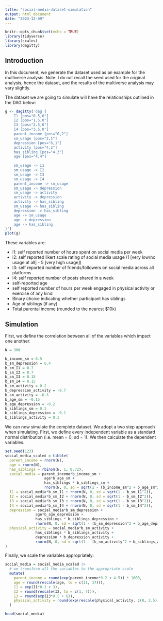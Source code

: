 ```yaml
---
title: "social-media-dataset-simulation"
output: html_document
date: "2023-12-09"
---
```


```r
knitr::opts_chunk$set(echo = TRUE)
library(tidyverse)
library(scales)
library(dagitty)
```


## Introduction

In this document, we generate the dataset used as an example for the multiverse analysis. 
Note: I do not recall the seed used for the original analysis, hence the dataset, and the results of the multiverse analysis may vary slightly.

The dataset we are going to simulate will have the relationships outlined in the DAG below:

```r
g <- dagitty('dag {
    I1 [pos="0.5,0"]
    I2 [pos="1.5,0"]
    I3 [pos="2.5,0"]
    I4 [pos="3.5,0"]
    parent_income [pos="0,2"]
    sm_usage [pos="2,1"]
    depression [pos="6,1"]
    activity [pos="4,2"]
    has_sibling [pos="4,3"]
    age [pos="4,4"]
    
    sm_usage -> I1
    sm_usage -> I2
    sm_usage -> I3
    sm_usage -> I4
    parent_income -> sm_usage
    sm_usage -> depression
    sm_usage -> activity
    activity -> depression
    activity -> has_sibling
    sm_usage -> has_sibling
    depression -> has_sibling
    age -> sm_usage
    age -> depression
    age -> has_sibling
}')
plot(g)
```

These variables are:

- I1: self reported number of hours spent on social media per week
- I2: self reported likert scale rating of social media usage (1 [very low/no usage at all] - 5 [very high usage])
- I3: self reported number of friends/followers on social media across all platforms
- I4: self reported number of posts shared in a week
- self-reported age
- self reported number of hours per week engaged in physical activity or exercise of any kind
- Binary choice indicating whether participant has siblings
- Age of siblings (if any)
- Total parental income (rounded to the nearest $10k)

## Simulation

First, we define the correlation between all of the variables which impact one another:

```r
N = 300

b_income_sm = 0.5
b_sm_depression = 0.4
b_sm_I1 = 0.7
b_sm_I2 = 0.7
b_sm_I3 = 0.15
b_sm_I4 = 0.15
b_sm_activity = 0.2
b_depression_activity = -0.7
b_sm_activity = -0.3
b_age_sm = -0.15
b_age_depression = -0.2
b_siblings_sm = 0.2
b_siblings_depression = -0.1
b_siblings_activity = 0.3
```

We can now simulate the complete dataset. We adopt a two step approach when simulating. First, we define every independent variable as a standard normal distribution (i.e. mean = 0; sd = 1). We then calculate the dependent variables.

```r
set.seed(123)
social_media_scaled = tibble(
  parent_income = rnorm(N),
  age = rnorm(N),
  has_siblings = rbinom(N, 1, 0.72),
  social_media = parent_income*b_income_sm + 
                  age*b_age_sm +
                  has_siblings * b_siblings_sm +
                  rnorm(N, 0, sd = sqrt(1 - (b_income_sm^2 + b_age_sm^2 + b_siblings_sm^2))),
  I1 = social_media*b_sm_I1 + rnorm(N, 0, sd = sqrt(1 - b_sm_I1^2)),
  I2 = social_media*b_sm_I2 + rnorm(N, 0, sd = sqrt(1 - b_sm_I2^2)),
  I3 = social_media*b_sm_I3 + rnorm(N, 0, sd = sqrt(1 - b_sm_I3^2)),
  I4 = social_media*b_sm_I4 + rnorm(N, 0, sd = sqrt(1 - b_sm_I4^2)),
  depression = social_media*b_sm_depression +
              age*b_age_depression +
              has_siblings * b_siblings_depression +
              rnorm(N, 0, sd = sqrt(1 - (b_sm_depression^2 + b_age_depression^2 + b_siblings_depression^2))),
  physical_activity = social_media*b_sm_activity +
              has_siblings * b_siblings_activity +
              depression * b_depression_activity +
              rnorm(N, 0, sd = sqrt(1 - (b_sm_activity^2 + b_siblings_activity^2 + b_depression_activity^2)))
)
```

Finally, we scale the variables appropriately:

```r
social_media = social_media_scaled |> 
  # we transform all the variables to the appropriate scale
  mutate(
    parent_income = round(exp(parent_income*0.2 + 4.5)) * 1000,
    age = round(rescale(age, to = c(11, 17))),
    I1 = exp(I1*0.3 + 3),
    I2 = round(rescale(I2, to = c(1, 7))),
    I3 = round(exp(I3*0.5 + 6)),
    physical_activity = round(exp(rescale(physical_activity, c(0, 2.5))))
  )

head(social_media)
```




